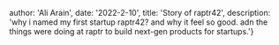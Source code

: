 
  author: 'Ali Arain',
  date: '2022-2-10',
  title: 'Story of raptr42',
  description:
    'why i named my first startup raptr42? and why it feel so good. adn the things were doing at raptr to build next-gen products for startups.'}






